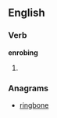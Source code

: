 
==English==

===Verb===
'''enrobing'''

# {{present participle of|[[enrobe]]}}

===Anagrams===
* [[ringbone#English|ringbone]]